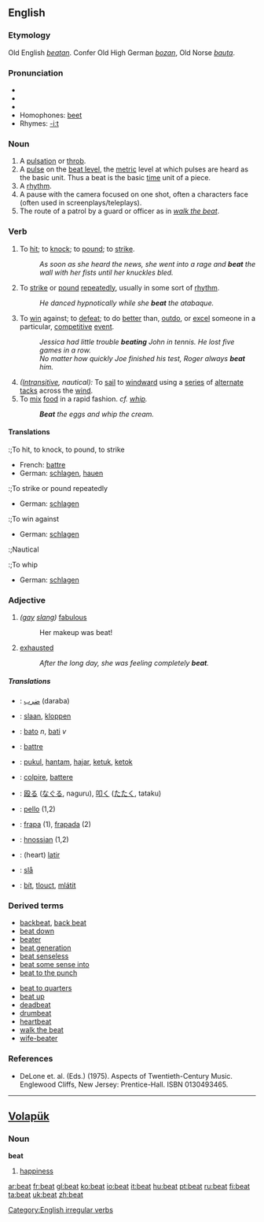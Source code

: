 ==English==

===Etymology===
Old English ''[[beatan]]''. Confer Old High German ''[[bozan]]'', Old Norse ''[[bauta]]''.

===Pronunciation===
*{{AHD|bēt}}
*{{IPA|/biːt/}}
*{{SAMPA|/bi:t/}}
*Homophones: [[beet]]
*Rhymes: [[Rhymes:English:-iːt|-iːt]]

===Noun===
{{en-noun}}

# A [[pulsation]] or [[throb]].
# A [[pulse]] on the [[beat level]], the [[metric]] level at which pulses are heard as the basic unit.  Thus a beat is the basic [[time]] unit of a piece.
# A [[rhythm]].
# A pause with the camera focused on one shot, often a characters face (often used in screenplays/teleplays).
# The route of a patrol by a guard or officer as in ''[[walk the beat]]''.

===Verb===
[[Category:English irregular verbs]]
{{en-verb|beats|beating|beat|beaten}}

# To [[hit]]; to [[knock]]; to [[pound]]; to [[strike]].
#:''As soon as she heard the news, she went into a rage and '''beat''' the wall with her fists until her knuckles bled.''
# To [[strike]] or [[pound]] [[repeatedly]], usually in some sort of [[rhythm]].
#:''He danced hypnotically while she '''beat''' the atabaque.''
# To [[win]] against; to [[defeat]]; to do [[better]] than, [[outdo]], or [[excel]] someone in a particular, [[competitive]] [[event]].
#:''Jessica had little trouble '''beating''' John in tennis.  He lost five games in a row.''
#:''No matter how quickly Joe finished his test, Roger always '''beat''' him.''
# ''([[Intransitive]], nautical):'' To [[sail]] to [[windward]] using a [[series]] of [[alternate]] [[tack]]s across the [[wind]].
# To [[mix]] [[food]] in a rapid fashion. ''cf. [[whip]].''
#:'''''Beat''' the eggs and whip the cream.''

====Translations====
:;To hit, to knock, to pound, to strike
{{top}}
*French: [[battre]]
*German: [[schlagen]], [[hauen]]
{{mid}}
{{bottom}}

:;To strike or pound repeatedly
{{top}}
*German: [[schlagen]]
{{mid}}
{{bottom}}

:;To win against
{{top}}
*German: [[schlagen]]
{{mid}}
{{bottom}}

:;Nautical
{{top}}
{{mid}}
{{bottom}}

:;To whip
{{top}}
*German: [[schlagen]]
{{mid}}
{{bottom}}

===Adjective===
{{en-adj-more}}

# ''([[gay]] [[slang]])'' [[fabulous]]
#:Her makeup was beat!
# [[exhausted]]
#:''After the long day, she was feeling completely '''beat'''.''

=====Translations=====
{{rfc-trans}}
{{checktrans}}
{{top}}
*{{ttbc|{{ttbc|Arabic}}}}: [[ضرب]] (daraba)
*{{ttbc|Dutch}}: [[slaan]], [[kloppen]]
*{{ttbc|Esperanto}}: [[bato]] ''n'', [[bati]] ''v''
*{{ttbc|French}}: [[battre]]
*{{ttbc|Indonesian}}: [[pukul]], [[hantam]], [[hajar]], [[ketuk]], [[ketok]]
*{{ttbc|Italian}}: [[colpire]], [[battere]]
{{mid}}
*{{ttbc|Japanese}}: [[殴る]] ([[なぐる]], naguru), [[叩く]] ([[たたく]], tataku)
*{{ttbc|Latin}}: [[pello]] (1,2)
*{{ttbc|Novial}}: [[frapa]] (1), [[frapada]] (2)
*{{ttbc|Old English}}: [[hnossian]] (1,2)
*{{ttbc|Spanish}}: (heart) [[latir]]
*{{ttbc|Swedish}}: [[slå]]
*{{ttbc|Czech}}: [[bít]], [[tlouct]], [[mlátit]]
{{bottom}}

===Derived terms===
{{top}}
*[[backbeat]], [[back beat]]
*[[beat down]]
*[[beater]]
*[[beat generation]]
*[[beat senseless]]
*[[beat some sense into]]
*[[beat to the punch]]
{{mid}}
*[[beat to quarters]]
*[[beat up]]
*[[deadbeat]]
*[[drumbeat]]
*[[heartbeat]]
*[[walk the beat]]
*[[wife-beater]]
{{bottom}}

===References===
*DeLone et. al. (Eds.) (1975). Aspects of Twentieth-Century Music. Englewood Cliffs, New Jersey: Prentice-Hall. ISBN 0130493465.

----

==[[Volapük]]==

===Noun===
'''beat'''

# [[happiness]]

[[ar:beat]]
[[fr:beat]]
[[gl:beat]]
[[ko:beat]]
[[io:beat]]
[[it:beat]]
[[hu:beat]]
[[pt:beat]]
[[ru:beat]]
[[fi:beat]]
[[ta:beat]]
[[uk:beat]]
[[zh:beat]]